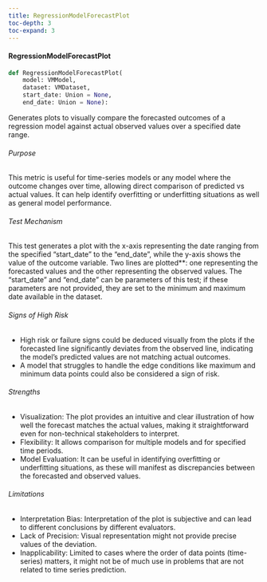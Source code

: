 ```yaml
---
title: RegressionModelForecastPlot
toc-depth: 3
toc-expand: 3
---
```






 
#### RegressionModelForecastPlot

```python
def RegressionModelForecastPlot(
    model: VMModel,
    dataset: VMDataset,
    start_date: Union = None,
    end_date: Union = None):
```

Generates plots to visually compare the forecasted outcomes of a regression model against actual observed values over
a specified date range.

###### Purpose

This metric is useful for time-series models or any model where the outcome changes over time, allowing direct
comparison of predicted vs actual values. It can help identify overfitting or underfitting situations as well as
general model performance.

###### Test Mechanism

This test generates a plot with the x-axis representing the date ranging from the specified "start_date" to the
"end_date", while the y-axis shows the value of the outcome variable. Two lines are plotted**: one representing the
forecasted values and the other representing the observed values. The "start_date" and "end_date" can be parameters
of this test; if these parameters are not provided, they are set to the minimum and maximum date available in the
dataset.

###### Signs of High Risk

- High risk or failure signs could be deduced visually from the plots if the forecasted line significantly deviates
from the observed line, indicating the model's predicted values are not matching actual outcomes.
- A model that struggles to handle the edge conditions like maximum and minimum data points could also be
considered a sign of risk.

###### Strengths

- Visualization: The plot provides an intuitive and clear illustration of how well the forecast matches the actual
values, making it straightforward even for non-technical stakeholders to interpret.
- Flexibility: It allows comparison for multiple models and for specified time periods.
- Model Evaluation: It can be useful in identifying overfitting or underfitting situations, as these will manifest
as discrepancies between the forecasted and observed values.

###### Limitations

- Interpretation Bias: Interpretation of the plot is subjective and can lead to different conclusions by different
evaluators.
- Lack of Precision: Visual representation might not provide precise values of the deviation.
- Inapplicability: Limited to cases where the order of data points (time-series) matters, it might not be of much
use in problems that are not related to time series prediction.




 